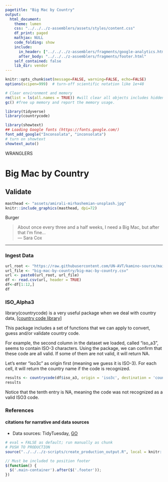 ```yaml
---
pagetitle: "Big Mac by Country"
output: 
  html_document:
    theme: lumen
    css: "../../../z-assemblers/assets/styles/content.css"
    df_print: paged
    mathjax: NULL
    code_folding: show
    include:
      in_header: ["../../../z-assemblers/fragments/google-analytics.html", "../../../z-assemblers/fragments/header.html"]
      after_body: "../../../z-assemblers/fragments/footer.html"
    self_contained: false
    lib_dir: vendor
---
```


```r

knitr::opts_chunk$set(message=FALSE, warning=FALSE, echo=FALSE)
options(scipen=999)  # turn-off scientific notation like 1e+48

# Clear environment and memory
rm(list = ls(all.names = TRUE)) #will clear all objects includes hidden objects.
gc() #free up memory and report the memory usage.

library(tidyverse)
library(countrycode)

library(showtext)
## Loading Google fonts (https://fonts.google.com/)
font_add_google("Inconsolata", "inconsolata")
# turn on showtext
showtext_auto()

```

<div class="activity">
WRANGLERS  
</div>

# Big Mac by Country
## Validate

```r

masthead <- "assets/amirali-mirhashemian-unsplash.jpg"
knitr::include_graphics(masthead, dpi=72)

```

<div class="figure-text">Burger</div>


> About once every three and a half weeks, I need a Big Mac, but after that I'm fine...\
--- Sara Cox\

***

### Ingest Data


```r
url_root <- "https://raw.githubusercontent.com/UN-AVT/kamino-source/main/sources/0-shared/data/"
url_file <- "big-mac-by-country/big-mac-by-country.csv"
url <- paste0(url_root, url_file)
df <- read.csv(url, header = TRUE)
df<-df[1:12,]
df

```

### ISO_Alpha3

library(countrycode) is a very useful package when we deal with country data,   <a href="https://cran.r-project.org/web/packages/countrycode/countrycode.pdf" target="_blank" rel="noopener noreferrer">[country code library]</a>

This package includes a set of functions that we can apply to convert, guess and/or validate country code.

For example, the second column in the dataset we loaded, called "iso_a3", seems to contain ISO-3 characters. Using the package, we can confirm that these code are all valid. If some of them are not valid, it will return NA.

Let's enter "iso3c" as origin first (meaning we guess it is ISO-3). For each cell, it will return the country name if the code is recognized.

```r

results <- countrycode(df$iso_a3, origin = 'iso3c', destination = 'country.name')
results

```

Notice that the tenth entry is NA, meaning the code was not recognized as a valid ISO3 code. 

### References
#### citations for narrative and data sources

* Data sources: TidyTuesday, [GO](https://raw.githubusercontent.com/rfordatascience/tidytuesday/master/data/2020/2020-12-22/big-mac.csv){target="_blank"}

```r

# eval = FALSE as default; run manually as chunk
# PUSH TO PRODUCTION
source("../../../z-scripts/create_production_output.R", local = knitr::knit_global())

```



```js

// Must be included to position footer
$(function() {
  $('.main-container').after($('.footer'));
})

```
